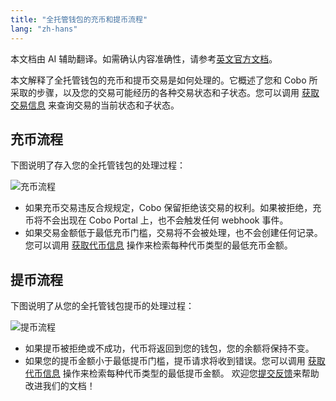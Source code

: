 ```yaml
---
title: "全托管钱包的充币和提币流程"
lang: "zh-hans"
---
```

<Note>本文档由 AI 辅助翻译。如需确认内容准确性，请参考[英文官方文档](https://www.cobo.com/developers/v2/guides/overview/introduction)。</Note>

本文解释了全托管钱包的充币和提币交易是如何处理的。它概述了您和 Cobo 所采取的步骤，以及您的交易可能经历的各种交易状态和子状态。您可以调用 [获取交易信息](/v2/api-references/transactions/get-transaction-information) 来查询交易的当前状态和子状态。

## 充币流程

下图说明了存入您的全托管钱包的处理过程：

<img src="/v2_cn/images/guides/custodial-deposit.svg" className="diagram" alt="充币流程" />

- 如果充币交易违反合规规定，Cobo 保留拒绝该交易的权利。如果被拒绝，充币将不会出现在 Cobo Portal 上，也不会触发任何 webhook 事件。
- 如果交易金额低于最低充币门槛，交易将不会被处理，也不会创建任何记录。您可以调用 [获取代币信息](/v2/api-references/wallets/get-token-information) 操作来检索每种代币类型的最低充币金额。

## 提币流程

下图说明了从您的全托管钱包提币的处理过程：

<img src="/v2_cn/images/guides/custodial-withdrawal.svg" className="diagram" alt="提币流程" />

- 如果提币被拒绝或不成功，代币将返回到您的钱包，您的余额将保持不变。
- 如果您的提币金额小于最低提币门槛，提币请求将收到错误。您可以调用 [获取代币信息](/v2/api-references/wallets/get-token-information) 操作来检索每种代币类型的最低提币金额。
<Tip>欢迎您[提交反馈](https://forms.zohopublic.com/cobo/form/DocumentFeedbackForm/formperma/QvLOhxJv1_JMsJ-1dleZ8Itb_7rzN-LtgvsDdxosoVI)来帮助改进我们的文档！</Tip>